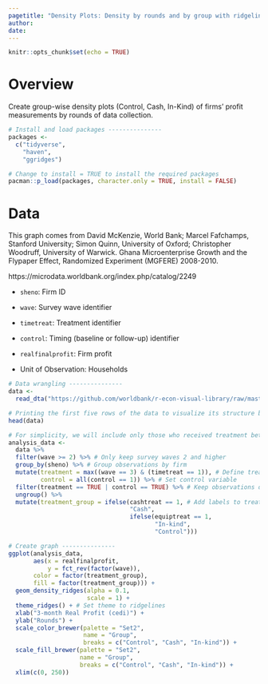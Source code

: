 ```yaml
---
pagetitle: "Density Plots: Density by rounds and by group with ridgelines"
author:
date: 
---
```


```r
knitr::opts_chunk$set(echo = TRUE)
```
# Overview

Create group-wise density plots (Control, Cash, In-Kind) of firms' profit measurements by rounds of data collection.

```r
# Install and load packages ---------------
packages <- 
  c("tidyverse",
    "haven",
    "ggridges")

# Change to install = TRUE to install the required packages
pacman::p_load(packages, character.only = TRUE, install = FALSE)
```

# Data

This graph comes from David McKenzie, World Bank; Marcel Fafchamps, Stanford University; Simon Quinn, University of Oxford; Christopher Woodruff, University of Warwick. Ghana Microenterprise Growth and the Flypaper Effect, Randomized Experiment (MGFERE) 2008-2010.

https://microdata.worldbank.org/index.php/catalog/2249

- `sheno`: Firm ID
- `wave`: Survey wave identifier 
- `timetreat`: Treatment identifier 
- `control`: Timing (baseline or follow-up) identifier 
- `realfinalprofit`: Firm profit

- Unit of Observation: Households

```r
# Data wrangling ---------------
data <- 
  read_dta("https://github.com/worldbank/r-econ-visual-library/raw/master/Library/Data/ReplicationDataGhanaJDE_short.dta")

# Printing the first five rows of the data to visualize its structure before data wrangling
head(data)
```

```r
# For simplicity, we will include only those who received treatment between 2nd and 3rd waves in the treatment group.
analysis_data <- 
  data %>%
  filter(wave >= 2) %>% # Only keep survey waves 2 and higher 
  group_by(sheno) %>% # Group observations by firm 
  mutate(treatment = max((wave == 3) & (timetreat == 1)), # Define treatment. "max" allows you to take the larger of two different values 
         control = all(control == 1)) %>% # Set control variable 
  filter(treatment == TRUE | control == TRUE) %>% # Keep observations defined as control & treatment 
  ungroup() %>%
  mutate(treatment_group = ifelse(cashtreat == 1, # Add labels to treatment types 
                                  "Cash",
                                  ifelse(equiptreat == 1,
                                         "In-kind", 
                                         "Control")))
```

```r
# Create graph ---------------
ggplot(analysis_data, 
       aes(x = realfinalprofit,
           y = fct_rev(factor(wave)), 
       color = factor(treatment_group), 
       fill = factor(treatment_group))) +
  geom_density_ridges(alpha = 0.1, 
                      scale = 1) +
  theme_ridges() + # Set theme to ridgelines 
  xlab("3-month Real Profit (cedi)") +
  ylab("Rounds") +
  scale_color_brewer(palette = "Set2", 
                     name = "Group", 
                     breaks = c("Control", "Cash", "In-kind")) +
  scale_fill_brewer(palette = "Set2",
                    name = "Group", 
                    breaks = c("Control", "Cash", "In-kind")) +
  xlim(c(0, 250))

```
